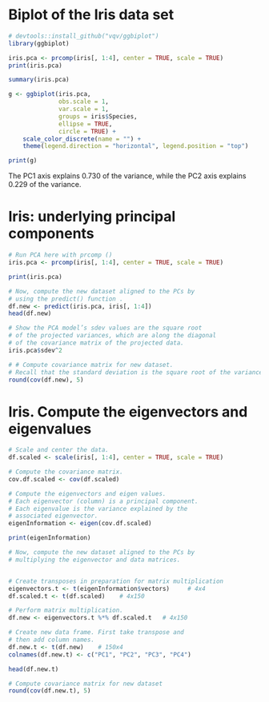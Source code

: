 # Biplot of the Iris data set


```r
# devtools::install_github("vqv/ggbiplot")
library(ggbiplot)

iris.pca <- prcomp(iris[, 1:4], center = TRUE, scale = TRUE)
print(iris.pca)
```

```r
summary(iris.pca)
```


```r
g <- ggbiplot(iris.pca,
              obs.scale = 1,
              var.scale = 1,
              groups = iris$Species,
              ellipse = TRUE,
              circle = TRUE) +
    scale_color_discrete(name = "") +
    theme(legend.direction = "horizontal", legend.position = "top")

print(g)
```

The PC1 axis explains 0.730 of the variance, while the PC2 axis explains
0.229 of the variance.

# Iris: underlying principal components

```r
# Run PCA here with prcomp ()
iris.pca <- prcomp(iris[, 1:4], center = TRUE, scale = TRUE)

print(iris.pca)
```

```r
# Now, compute the new dataset aligned to the PCs by
# using the predict() function .
df.new <- predict(iris.pca, iris[, 1:4])
head(df.new)
```

```r
# Show the PCA model’s sdev values are the square root
# of the projected variances, which are along the diagonal
# of the covariance matrix of the projected data.
iris.pca$sdev^2
```

```r
# # Compute covariance matrix for new dataset.
# Recall that the standard deviation is the square root of the variance.
round(cov(df.new), 5)
```

# Iris. Compute the eigenvectors and eigenvalues

```r
# Scale and center the data.
df.scaled <- scale(iris[, 1:4], center = TRUE, scale = TRUE)

# Compute the covariance matrix.
cov.df.scaled <- cov(df.scaled)

# Compute the eigenvectors and eigen values.
# Each eigenvector (column) is a principal component.
# Each eigenvalue is the variance explained by the
# associated eigenvector.
eigenInformation <- eigen(cov.df.scaled)

print(eigenInformation)
```
```r
# Now, compute the new dataset aligned to the PCs by
# multiplying the eigenvector and data matrices.


# Create transposes in preparation for matrix multiplication
eigenvectors.t <- t(eigenInformation$vectors)     # 4x4
df.scaled.t <- t(df.scaled)    # 4x150

# Perform matrix multiplication.
df.new <- eigenvectors.t %*% df.scaled.t   # 4x150

# Create new data frame. First take transpose and
# then add column names.
df.new.t <- t(df.new)    # 150x4
colnames(df.new.t) <- c("PC1", "PC2", "PC3", "PC4")

head(df.new.t)
```


```r
# Compute covariance matrix for new dataset 
round(cov(df.new.t), 5)
```

